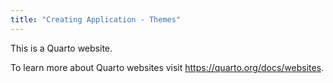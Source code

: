```yaml
---
title: "Creating Application - Themes"
---
```


This is a Quarto website.

To learn more about Quarto websites visit <https://quarto.org/docs/websites>.
